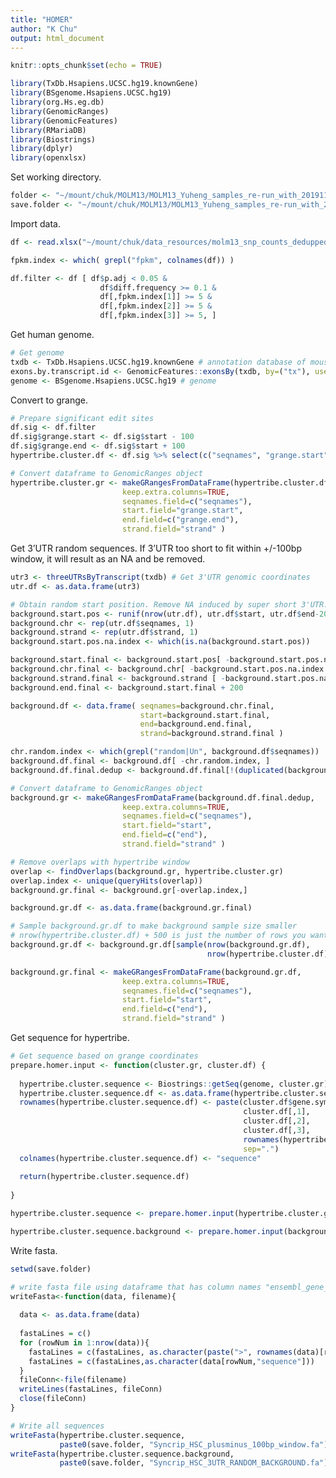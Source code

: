 ```yaml
---
title: "HOMER"
author: "K Chu"
output: html_document
---
```


```r
knitr::opts_chunk$set(echo = TRUE)
```


```r
library(TxDb.Hsapiens.UCSC.hg19.knownGene)
library(BSgenome.Hsapiens.UCSC.hg19)
library(org.Hs.eg.db)
library(GenomicRanges)
library(GenomicFeatures)
library(RMariaDB)
library(Biostrings)
library(dplyr)
library(openxlsx)
```

Set working directory.

```r
folder <- "~/mount/chuk/MOLM13/MOLM13_Yuheng_samples_re-run_with_20191114_pipeline/HOMER/"
save.folder <- "~/mount/chuk/MOLM13/MOLM13_Yuheng_samples_re-run_with_20191114_pipeline/HOMER/"
```

Import data.

```r
df <- read.xlsx("~/mount/chuk/data_resources/molm13_snp_counts_dedupped_significant.xlsx")

fpkm.index <- which( grepl("fpkm", colnames(df)) )

df.filter <- df [ df$p.adj < 0.05 &
                    df$diff.frequency >= 0.1 &
                    df[,fpkm.index[1]] >= 5 &
                    df[,fpkm.index[2]] >= 5 &
                    df[,fpkm.index[3]] >= 5, ]
```

Get human genome.

```r
# Get genome
txdb <- TxDb.Hsapiens.UCSC.hg19.knownGene # annotation database of mouse genome
exons.by.transcript.id <- GenomicFeatures::exonsBy(txdb, by=("tx"), use.names = TRUE) # Group exons by transcript ID
genome <- BSgenome.Hsapiens.UCSC.hg19 # genome
```

Convert to grange.

```r
# Prepare significant edit sites
df.sig <- df.filter
df.sig$grange.start <- df.sig$start - 100
df.sig$grange.end <- df.sig$start + 100
hypertribe.cluster.df <- df.sig %>% select(c("seqnames", "grange.start", "grange.end", "strand", "gene.symbol"))

# Convert dataframe to GenomicRanges object
hypertribe.cluster.gr <- makeGRangesFromDataFrame(hypertribe.cluster.df,
                         keep.extra.columns=TRUE,
                         seqnames.field=c("seqnames"),
                         start.field="grange.start",
                         end.field=c("grange.end"),
                         strand.field="strand" )
```

Get 3'UTR random sequences. If 3'UTR too short to fit within +/-100bp window, it will result as an NA and be removed.

```r
utr3 <- threeUTRsByTranscript(txdb) # Get 3'UTR genomic coordinates
utr.df <- as.data.frame(utr3)

# Obtain random start position. Remove NA induced by super short 3'UTR.
background.start.pos <- runif(nrow(utr.df), utr.df$start, utr.df$end-200)
background.chr <- rep(utr.df$seqnames, 1)
background.strand <- rep(utr.df$strand, 1)
background.start.pos.na.index <- which(is.na(background.start.pos))

background.start.final <- background.start.pos[ -background.start.pos.na.index ]
background.chr.final <- background.chr[ -background.start.pos.na.index ]
background.strand.final <- background.strand [ -background.start.pos.na.index ]
background.end.final <- background.start.final + 200

background.df <- data.frame( seqnames=background.chr.final,
                             start=background.start.final,
                             end=background.end.final,
                             strand=background.strand.final )

chr.random.index <- which(grepl("random|Un", background.df$seqnames))
background.df.final <- background.df[ -chr.random.index, ]
background.df.final.dedup <- background.df.final[!(duplicated(background.df.final)),]

# Convert dataframe to GenomicRanges object
background.gr <- makeGRangesFromDataFrame(background.df.final.dedup,
                         keep.extra.columns=TRUE,
                         seqnames.field=c("seqnames"),
                         start.field="start",
                         end.field=c("end"),
                         strand.field="strand" )

# Remove overlaps with hypertribe window
overlap <- findOverlaps(background.gr, hypertribe.cluster.gr)
overlap.index <- unique(queryHits(overlap))
background.gr.final <- background.gr[-overlap.index,]

background.gr.df <- as.data.frame(background.gr.final)

# Sample background.gr.df to make background sample size smaller
# nrow(hypertribe.cluster.df) + 500 is just the number of rows you want in your background
background.gr.df <- background.gr.df[sample(nrow(background.gr.df), 
                                            nrow(hypertribe.cluster.df) + 500), ]

background.gr.final <- makeGRangesFromDataFrame(background.gr.df,
                         keep.extra.columns=TRUE,
                         seqnames.field=c("seqnames"),
                         start.field="start",
                         end.field=c("end"),
                         strand.field="strand" )
```


Get sequence for hypertribe.

```r
# Get sequence based on grange coordinates
prepare.homer.input <- function(cluster.gr, cluster.df) {
  
  hypertribe.cluster.sequence <- Biostrings::getSeq(genome, cluster.gr)
  hypertribe.cluster.sequence.df <- as.data.frame(hypertribe.cluster.sequence)
  rownames(hypertribe.cluster.sequence.df) <- paste(cluster.df$gene.symbol, 
                                                    cluster.df[,1],
                                                    cluster.df[,2],
                                                    cluster.df[,3],
                                                    rownames(hypertribe.cluster.sequence.df),
                                                    sep=".")
  colnames(hypertribe.cluster.sequence.df) <- "sequence"
  
  return(hypertribe.cluster.sequence.df)
  
}

hypertribe.cluster.sequence <- prepare.homer.input(hypertribe.cluster.gr, hypertribe.cluster.df)

hypertribe.cluster.sequence.background <- prepare.homer.input(background.gr.final, background.gr.df)
```

Write fasta.

```r
setwd(save.folder)

# write fasta file using dataframe that has column names "ensembl_gene_id" and "3utr".
writeFasta<-function(data, filename){
  
  data <- as.data.frame(data)
  
  fastaLines = c()
  for (rowNum in 1:nrow(data)){
    fastaLines = c(fastaLines, as.character(paste(">", rownames(data)[rowNum], sep = "")))
    fastaLines = c(fastaLines,as.character(data[rowNum,"sequence"]))
  }
  fileConn<-file(filename)
  writeLines(fastaLines, fileConn)
  close(fileConn)
}

# Write all sequences
writeFasta(hypertribe.cluster.sequence,
           paste0(save.folder, "Syncrip_HSC_plusminus_100bp_window.fa"))
writeFasta(hypertribe.cluster.sequence.background,
           paste0(save.folder, "Syncrip_HSC_3UTR_RANDOM_BACKGROUND.fa"))

```







